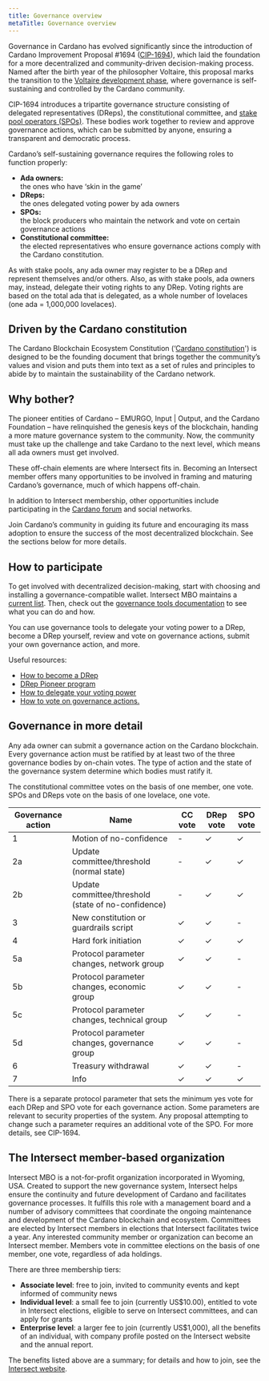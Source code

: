 ```yaml
---
title: Governance overview
metaTitle: Governance overview
---
```

Governance in Cardano has evolved significantly since the introduction of Cardano Improvement Proposal #1694 ([CIP-1694](https://cips.cardano.org/cip/CIP-1694)), which laid the foundation for a more decentralized and community-driven decision-making process. Named after the birth year of the philosopher Voltaire, this proposal marks the transition to the [Voltaire development phase](https://roadmap.cardano.org/en/voltaire/), where governance is self-sustaining and controlled by the Cardano community.

CIP-1694 introduces a tripartite governance structure consisting of delegated representatives (DReps), the constitutional committee, and [stake pool operators (SPOs)](https://docs.cardano.org/about-cardano/learn/stake-pools). These bodies work together to review and approve governance actions, which can be submitted by anyone, ensuring a transparent and democratic process. 

Cardano’s self-sustaining governance requires the following roles to function properly:

- **Ada owners:**  
    the ones who have ‘skin in the game’
- **DReps:**  
    the ones delegated voting power by ada owners
- **SPOs:**  
    the block producers who maintain the network and vote on certain governance actions
- **Constitutional committee:**  
    the elected representatives who ensure governance actions comply with the Cardano constitution.

As with stake pools, any ada owner may register to be a DRep and represent themselves and/or others. Also, as with stake pools, ada owners may, instead, delegate their voting rights to any DRep. Voting rights are based on the total ada that is delegated, as a whole number of lovelaces (one ada = 1,000,000 lovelaces).
## Driven by the Cardano constitution 
The Cardano Blockchain Ecosystem Constitution (‘[Cardano constitution](https://constitution.gov.tools/en/constitution)') is designed to be the founding document that brings together the community’s values and vision and puts them into text as a set of rules and principles to abide by to maintain the sustainability of the Cardano network.
## Why bother?
The pioneer entities of Cardano – EMURGO, Input | Output, and the Cardano Foundation – have relinquished the genesis keys of the blockchain, handing a more mature governance system to the community. Now, the community must take up the challenge and take Cardano to the next level, which means all ada owners must get involved.  

These off-chain elements are where Intersect fits in. Becoming an Intersect member offers many opportunities to be involved in framing and maturing Cardano’s governance, much of which happens off-chain.   

In addition to Intersect membership, other opportunities include participating in the [Cardano forum](https://forum.cardano.org/) and social networks.

Join Cardano’s community in guiding its future and encouraging its mass adoption to ensure the success of the most decentralized blockchain. See the sections below for more details.
## How to participate
To get involved with decentralized decision-making,  start with choosing and installing a governance-compatible wallet. Intersect MBO maintains a [current list](https://docs.gov.tools/cardano-govtool/using-govtool/getting-started/compatible-wallets). Then, check out the [governance tools documentation](https://docs.gov.tools) to see what you can do and how.  

You can use governance tools to delegate your voting power to a DRep, become a DRep yourself, review and vote on governance actions, submit your own governance action, and more.

Useful resources:
- [How to become a DRep](https://docs.intersectmbo.org/cardano/cardano-governance/governance-roles/delegated-representatives-dreps)
- [DRep Pioneer program](https://dreppioneeringprogram.docs.intersectmbo.org/)
- [How to delegate your voting power](https://docs.gov.tools/cardano-govtool/using-govtool/delegating)
- [How to vote on governance actions.](https://docs.gov.tools/cardano-govtool/using-govtool/governance-actions/vote-on-governance-actions)

## Governance in more detail
Any ada owner can submit a governance action on the Cardano blockchain. Every governance action must be ratified by at least two of the three governance bodies by on-chain votes. The type of action and the state of the governance system determine which bodies must ratify it.  

The constitutional committee votes on the basis of one member, one vote. SPOs and DReps vote on the basis of one lovelace, one vote.   

| Governance action | Name | CC vote | DRep vote | SPO vote |
|------------------ | -------------------- | -------- | ------- | ------- |  
|1 | Motion of no-confidence | - | ✓ | ✓ |  
| 2a | Update committee/threshold (normal state) | - | ✓ | ✓ |
| 2b | Update committee/threshold (state of no-confidence) | - | ✓ | ✓ |
| 3 | New constitution or guardrails script | ✓ | ✓ | - |
| 4 | Hard fork initiation | ✓ | ✓ | ✓ |
| 5a | Protocol parameter changes, network group | ✓ | ✓ | - |
| 5b | Protocol parameter changes, economic group | ✓ | ✓ | - |
| 5c | Protocol parameter changes, technical group | ✓ | ✓ | - |
| 5d | Protocol parameter changes, governance group | ✓ | ✓ | - |
| 6 | Treasury withdrawal | ✓ | ✓ | - |
| 7 | Info | ✓ | ✓ | ✓ |


There is a separate protocol parameter that sets the minimum yes vote for each DRep and SPO vote for each governance action. Some parameters are relevant to security properties of the system. Any proposal attempting to change such a parameter requires an additional vote of the SPO.  For more details, see CIP-1694.
## The Intersect member-based organization
Intersect MBO is a not-for-profit organization incorporated in Wyoming, USA. Created to support the new governance system, Intersect helps ensure the continuity and future development of Cardano and facilitates governance processes. It fulfills this role with a management board and a number of advisory committees that coordinate the ongoing maintenance and development of the Cardano blockchain and ecosystem. Committees are elected by Intersect members in elections that Intersect facilitates twice a year. Any interested community member or organization can become an Intersect member. Members vote in committee elections on the basis of one member, one vote, regardless of ada holdings.  

There are three membership tiers:

- **Associate level**: free to join, invited to community events and kept informed of community news
- **Individual level**: a small fee to join (currently US$10.00), entitled to vote in Intersect elections, eligible to serve on Intersect committees, and can apply for grants
- **Enterprise level**: a larger fee to join (currently US$1,000), all the benefits of an individual, with company profile posted on the Intersect website and the annual report.

The benefits listed above are a summary; for details and how to join, see the [Intersect website](https://www.intersectmbo.org/membership).

